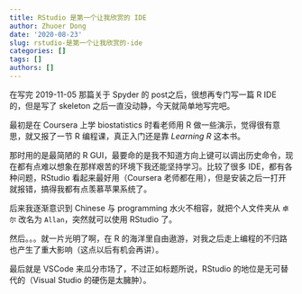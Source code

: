 ```yaml
---
title: RStudio 是第一个让我欣赏的 IDE
author: Zhuoer Dong
date: '2020-08-23'
slug: rstudio-是第一个让我欣赏的-ide
categories: []
tags: []
authors: []
---
```




在写完 2019-11-05 那篇关于 Spyder 的 post之后，很想再专门写一篇 R IDE 的，但是写了 skeleton 之后一直没动静，今天就简单地写完吧。

最初是在 Coursera 上学 biostatistics 时看老师用 R 做一些演示，觉得很有意思，就又报了一节 R 编程课，真正入门还是靠 _Learning R_ 这本书。

那时用的是最简陋的 R GUI，最要命的是我不知道方向上键可以调出历史命令，现在都有点难以想象在那样艰苦的环境下我还能坚持学习。比较了很多 IDE，都有各种问题，RStudio 看起来最好用（Coursera 老师都在用），但是安装之后一打开就报错，搞得我都有点羡慕苹果系统了。

后来我逐渐意识到 Chinese 与 programming 水火不相容，就把个人文件夹从 `卓尔` 改名为 `Allan`，突然就可以使用 RStudio 了。

然后。。。就一片光明了啊，在 R 的海洋里自由遨游，对我之后走上编程的不归路也产生了重大影响（这点以后有机会再讲）。

最后就是 VSCode 来瓜分市场了，不过正如标题所说，RStudio 的地位是无可替代的（Visual Studio 的硬伤是太臃肿）。

